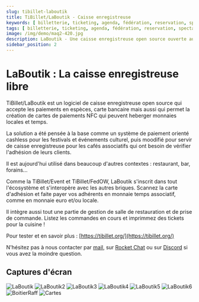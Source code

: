 ```yaml
---
slug: tibillet-laboutik
title: TiBillet/LaBoutik - Caisse enregistreuse
keywords: [ billetterie, ticketing, agenda, fédération, reservation, spectacle, concert, theatre, conference, restaurant, django, monnaie locale, june, monnaie temps, café associatif]
tags: [ billetterie, ticketing, agenda, fédération, reservation, spectacle, concert, theatre, conference, restaurant, django, monnaie locale, june, monnaie temps, café associatif]
image: /img/demo/maq2-420.jpg
description: LaBoutik - Une caisse enregistreuse open source ouverte aux monnaies locales et temps
sidebar_position: 2
---
```


# LaBoutik : La caisse enregistreuse libre

TiBillet/LaBoutik est un logiciel de caisse enregistreuse open source qui accepte les paiements en espèces,
carte bancaire mais aussi qui permet la création de cartes de paiements NFC qui peuvent heberger monnaies locales et temps.

La solution a été pensée à la base comme un système de paiement orienté cashless pour les festivals et événements culturel,
puis moodifié pour servir de caisse enregistreuse pour les cafés associatifs qui ont besoin de vérifier l'adhésion de leurs clients.

Il est aujourd'hui utilisé dans beaucoup d'autres contextes : restaurant, bar, forains...

Comme la TiBillet/Event et TiBillet/FedOW, LaBoutik s'inscrit dans tout l'écosystème et s'interopère avec les autres briques.
Scannez la carte d'adhésion et faite payer vos adhérents en monnaie temps associatif, comme en monnaie euro et/ou locale.

Il intègre aussi tout une partie de gestion de salle de restauration et de prise de commande.
Listez les commandes en cours et imprimmez des tickets pour la cuisine !


Pour tester et en savoir plus : [https://tibillet.org/](https://tibillet.org/)

N'hésitez pas à nous contacter par [mail](mailto:contact@tibillet.re), sur [Rocket Chat](https://chat.communecter.org/channel/Tibillet/) ou sur [Discord](https://discord.gg/ecb5jtP7vY) si vous avez la moindre question.

## Captures d'écran

![LaBoutik](/img/demo/CashlessDemo.jpg)
![LaBoutik2](/img/demo/CashlessDemo2.jpg)
![LaBoutik3](/img/demo/CashlessDemo3.jpg)
![LaBoutik4](/img/demo/CashlessDemo4.jpg)
![LaBoutik5](/img/demo/CashlessDemo5.jpg)
![LaBoutik6](/img/demo/CashlessDemo6.jpg)
![BoitierRaff](/img/demo/BoitierRaff.jpg)
![Cartes](/img/demo/cartes.jpg)
